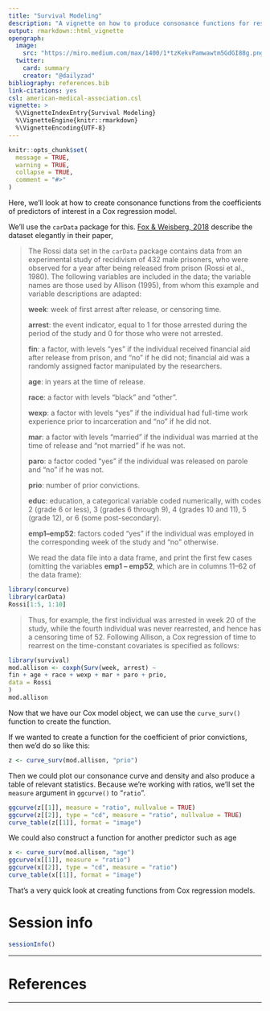 ```yaml
---
title: "Survival Modeling"
description: "A vignette on how to produce consonance functions for results obtained from a survival analysis."
output: rmarkdown::html_vignette
opengraph:
  image: 
    src: "https://miro.medium.com/max/1400/1*tzKekvPamwawtm5GdGI88g.png"
  twitter:
    card: summary
    creator: "@dailyzad"  
bibliography: references.bib
link-citations: yes
csl: american-medical-association.csl
vignette: >
  %\VignetteIndexEntry{Survival Modeling}
  %\VignetteEngine{knitr::rmarkdown}
  %\VignetteEncoding{UTF-8}
---
```


```r
knitr::opts_chunk$set(
  message = TRUE,
  warning = TRUE,
  collapse = TRUE,
  comment = "#>"
)
```

Here, we'll look at how to create consonance functions from the coefficients of predictors of interest in a Cox regression model.

We'll use the `carData` package for this. [Fox & Weisberg, 2018](https://socialsciences.mcmaster.ca/jfox/Books/Companion/appendices/Appendix-Cox-Regression.pdf) describe the dataset elegantly in their paper,

> The Rossi data set in the `carData` package contains data from an experimental study of recidivism of 432 male prisoners, who were observed for a year after being released from prison (Rossi et al., 1980). The following variables are included in the data; the variable names are those used by Allison (1995), from whom this example and variable descriptions are adapted: 
>
> **week**: week of first arrest after release, or censoring time. 
>
> **arrest**: the event indicator, equal to 1 for those arrested during the period of the study and 0 for those who were not arrested. 
>
> **fin**: a factor, with levels “yes” if the individual received financial aid after release from prison, and “no” if he did not; financial aid was a randomly assigned factor manipulated by the researchers. 
>
> **age**: in years at the time of release. 
>
> **race**: a factor with levels “black” and “other”. 
>
> **wexp**: a factor with levels “yes” if the individual had full-time work experience prior to incarceration and “no” if he did not.  
>
> **mar**: a factor with levels “married” if the individual was married at the time of release and “not married” if he was not. 
> 
> **paro**: a factor coded “yes” if the individual was released on parole and “no” if he was not. 
>
> **prio**: number of prior convictions.
>
> **educ**: education, a categorical variable coded numerically, with codes 2 (grade 6 or less), 3 (grades 6 through 9), 4 (grades 10 and 11), 5 (grade 12), or 6 (some post-secondary).
>
> **emp1–emp52**: factors coded “yes” if the individual was employed in the corresponding week of the study and “no” otherwise. 
>
> We read the data file into a data frame, and print the first few cases (omitting the variables **emp1 – emp52**, which are in columns 11–62 of the data frame):

```r
library(concurve)
library(carData)
Rossi[1:5, 1:10]
```

> Thus, for example, the first individual was arrested in week 20 of the study, while the fourth individual was never rearrested, and hence has a censoring time of 52. Following Allison, a Cox regression of time to rearrest on the time-constant covariates is specified as follows:

```r
library(survival)
mod.allison <- coxph(Surv(week, arrest) ~
fin + age + race + wexp + mar + paro + prio,
data = Rossi
)
mod.allison
```

Now that we have our Cox model object, we can use the `curve_surv()` function to create the function.

If we wanted to create a function for the coefficient of prior convictions, then we'd do so like this: 

```r
z <- curve_surv(mod.allison, "prio")
```

Then we could plot our consonance curve and density and also produce a table of relevant statistics. Because we're working with ratios, we'll set the `measure` argument in `ggcurve()` to "`ratio`". 

```r
ggcurve(z[[1]], measure = "ratio", nullvalue = TRUE)
ggcurve(z[[2]], type = "cd", measure = "ratio", nullvalue = TRUE)
curve_table(z[[1]], format = "image")
```

We could also construct a function for another predictor such as age

```r
x <- curve_surv(mod.allison, "age")
ggcurve(x[[1]], measure = "ratio")
ggcurve(x[[2]], type = "cd", measure = "ratio")
curve_table(x[[1]], format = "image")
```

That's a very quick look at creating functions from Cox regression models. 

# Session info

```r
sessionInfo()
```

* * * 

# References

* * * 